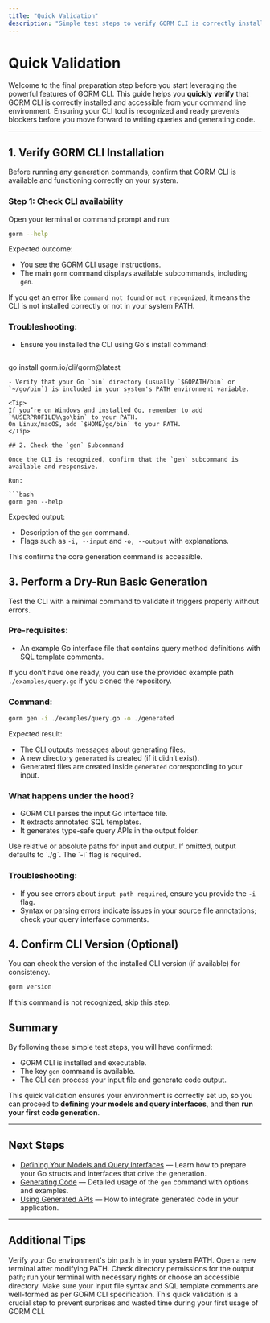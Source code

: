 ```yaml
---
title: "Quick Validation"
description: "Simple test steps to verify GORM CLI is correctly installed and available via the command line. Ensure your CLI is recognized and ready to use before moving on."
---
```


# Quick Validation

Welcome to the final preparation step before you start leveraging the powerful features of GORM CLI. This guide helps you **quickly verify** that GORM CLI is correctly installed and accessible from your command line environment. Ensuring your CLI tool is recognized and ready prevents blockers before you move forward to writing queries and generating code.

---

## 1. Verify GORM CLI Installation

Before running any generation commands, confirm that GORM CLI is available and functioning correctly on your system.

### Step 1: Check CLI availability

Open your terminal or command prompt and run:

```bash
gorm --help
```

Expected outcome:

- You see the GORM CLI usage instructions.
- The main `gorm` command displays available subcommands, including `gen`.

If you get an error like `command not found` or `not recognized`, it means the CLI is not installed correctly or not in your system PATH.

### Troubleshooting:

- Ensure you installed the CLI using Go's install command:
  ```bash
go install gorm.io/cli/gorm@latest
```
- Verify that your Go `bin` directory (usually `$GOPATH/bin` or `~/go/bin`) is included in your system's PATH environment variable.

<Tip>
If you’re on Windows and installed Go, remember to add `%USERPROFILE%\go\bin` to your PATH.
On Linux/macOS, add `$HOME/go/bin` to your PATH.
</Tip>

## 2. Check the `gen` Subcommand

Once the CLI is recognized, confirm that the `gen` subcommand is available and responsive.

Run:

```bash
gorm gen --help
```

Expected output:

- Description of the `gen` command.
- Flags such as `-i, --input` and `-o, --output` with explanations.

This confirms the core generation command is accessible.

## 3. Perform a Dry-Run Basic Generation

Test the CLI with a minimal command to validate it triggers properly without errors.

### Pre-requisites:
- An example Go interface file that contains query method definitions with SQL template comments.

If you don’t have one ready, you can use the provided example path `./examples/query.go` if you cloned the repository.

### Command:

```bash
gorm gen -i ./examples/query.go -o ./generated
```

Expected result:

- The CLI outputs messages about generating files.
- A new directory `generated` is created (if it didn’t exist).
- Generated files are created inside `generated` corresponding to your input.

### What happens under the hood?
- GORM CLI parses the input Go interface file.
- It extracts annotated SQL templates.
- It generates type-safe query APIs in the output folder.

<Tip>
Use relative or absolute paths for input and output. If omitted, output defaults to `./g`.
The `-i` flag is required.
</Tip>

### Troubleshooting:

- If you see errors about `input path required`, ensure you provide the `-i` flag.
- Syntax or parsing errors indicate issues in your source file annotations; check your query interface comments.

## 4. Confirm CLI Version (Optional)

You can check the version of the installed CLI version (if available) for consistency.

```bash
gorm version
```

If this command is not recognized, skip this step.

## Summary

By following these simple test steps, you will have confirmed:

- GORM CLI is installed and executable.
- The key `gen` command is available.
- The CLI can process your input file and generate code output.

This quick validation ensures your environment is correctly set up, so you can proceed to **defining your models and query interfaces**, and then **run your first code generation**.

---

## Next Steps

- [Defining Your Models and Query Interfaces](../your-first-generation/writing-models-interfaces) — Learn how to prepare your Go structs and interfaces that drive the generation.
- [Generating Code](../your-first-generation/running-the-generator) — Detailed usage of the `gen` command with options and examples.
- [Using Generated APIs](../your-first-generation/using-generated-apis) — How to integrate generated code in your application.

---

## Additional Tips

<AccordionGroup title="Common Issues During Quick Validation">
<Accordion title="Command Not Found After Installation">
Verify your Go environment's bin path is in your system PATH. Open a new terminal after modifying PATH.
</Accordion>
<Accordion title="Permission Denied When Writing Output">
Check directory permissions for the output path; run your terminal with necessary rights or choose an accessible directory.
</Accordion>
<Accordion title="Parsing Errors on Input Files">
Make sure your input file syntax and SQL template comments are well-formed as per GORM CLI specification.
</Accordion>
</AccordionGroup>


<Check>
This quick validation is a crucial step to prevent surprises and wasted time during your first usage of GORM CLI.
</Check>
